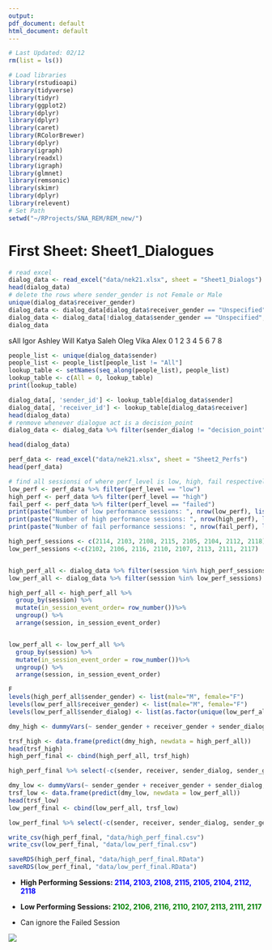 ```yaml
---
output:
pdf_document: default
html_document: default
---
```


```r
# Last Updated: 02/12
rm(list = ls())

# Load libraries
library(rstudioapi)
library(tidyverse)
library(tidyr)
library(ggplot2)
library(dplyr)
library(dplyr)
library(caret)
library(RColorBrewer)
library(dplyr)
library(igraph)
library(readxl)
library(igraph)
library(glmnet)
library(remsonic)
library(skimr)
library(dplyr)
library(relevent)
# Set Path
setwd("~/RProjects/SNA_REM/REM_new/")
```

# First Sheet: Sheet1_Dialogues

```r
# read excel
dialog_data <- read_excel("data/nek21.xlsx", sheet = "Sheet1_Dialogs") %>% select(-receiver_dialog)
head(dialog_data)
# delete the rows where sender_gender is not Female or Male
unique(dialog_data$receiver_gender)
dialog_data <- dialog_data[dialog_data$receiver_gender == "Unspecified",]
dialog_data <- dialog_data[!dialog_data$sender_gender == "Unspecified",]
dialog_data
```

sAll Igor Ashley Will Katya Saleh Oleg Vika Alex 0 1 2 3 4 5 6 7 8

```r
people_list <- unique(dialog_data$sender)
people_list <- people_list[people_list != "All"]
lookup_table <- setNames(seq_along(people_list), people_list)
lookup_table <- c(All = 0, lookup_table)
print(lookup_table)
```

```r
dialog_data[, 'sender_id'] <- lookup_table[dialog_data$sender]
dialog_data[, 'receiver_id'] <- lookup_table[dialog_data$receiver]
head(dialog_data)
# renmove whenever dialogue act is a decision_point
dialog_data <- dialog_data %>% filter(sender_dialog != "decision_point")
```

```r
head(dialog_data)
```

```r
perf_data <- read_excel("data/nek21.xlsx", sheet = "Sheet2_Perfs")
head(perf_data)
```

```r
# find all sessionsi of where perf_level is low, high, fail respectively
low_perf <- perf_data %>% filter(perf_level == "low")
high_perf <- perf_data %>% filter(perf_level == "high")
fail_perf <- perf_data %>% filter(perf_level == "failed")
print(paste("Number of low performance sessions: ", nrow(low_perf), list(low_perf$session)))
print(paste("Number of high performance sessions: ", nrow(high_perf), list(high_perf$session)))
print(paste("Number of fail performance sessions: ", nrow(fail_perf), list(fail_perf$session)))
```

```r
high_perf_sessions <- c(2114, 2103, 2108, 2115, 2105, 2104, 2112, 2118)
low_perf_sessions <-c(2102, 2106, 2116, 2110, 2107, 2113, 2111, 2117)


high_perf_all <- dialog_data %>% filter(session %in% high_perf_sessions)
low_perf_all <- dialog_data %>% filter(session %in% low_perf_sessions)

high_perf_all <- high_perf_all %>%
  group_by(session) %>% 
  mutate(in_session_event_order= row_number())%>%
  ungroup() %>%
  arrange(session, in_session_event_order)


low_perf_all <- low_perf_all %>%
  group_by(session) %>% 
  mutate(in_session_event_order = row_number())%>%
  ungroup() %>%
  arrange(session, in_session_event_order)

```

```r
F
levels(high_perf_all$sender_gender) <- list(male="M", female="F")
levels(low_perf_all$receiver_gender) <- list(male="M", female="F")
levels(low_perf_all$sender_dialog) <- list(as.factor(unique(low_perf_all$sender_dialog)))

dmy_high <- dummyVars(~ sender_gender + receiver_gender + sender_dialog, sep = "_", data = high_perf_all, levelsOnly = FALSE)

trsf_high <- data.frame(predict(dmy_high, newdata = high_perf_all))
head(trsf_high)
high_perf_final <- cbind(high_perf_all, trsf_high)

high_perf_final %>% select(-c(sender, receiver, sender_dialog, sender_gender, receiver_gender, sender_dialog)) %>% select(session, in_session_event_order, everything()) -> high_perf_final

dmy_low <- dummyVars(~ sender_gender + receiver_gender + sender_dialog, sep = ".", data = low_perf_all, levelsOnly = FALSE)
trsf_low <- data.frame(predict(dmy_low, newdata = low_perf_all))
head(trsf_low)
low_perf_final <- cbind(low_perf_all, trsf_low)

low_perf_final %>% select(-c(sender, receiver, sender_dialog, sender_gender, receiver_gender, sender_dialog)) %>% select(session, in_session_event_order, everything()) -> low_perf_final
```

```r
write_csv(high_perf_final, "data/high_perf_final.csv")
write_csv(low_perf_final, "data/low_perf_final.csv")
```

```r
saveRDS(high_perf_final, "data/high_perf_final.RData")
saveRDS(low_perf_final, "data/low_perf_final.RData")
```

-   **High Performing Sessions: [2114, 2103, 2108, 2115, 2105, 2104, 2112, 2118]{style="color: blue;"}**

-   **Low Performing Sessions: [2102, 2106, 2116, 2110, 2107, 2113, 2111, 2117]{style="color: green;"}**

-   Can ignore the Failed Session

![](images/clipboard-285892078.png)
